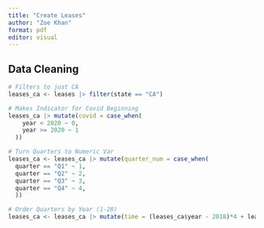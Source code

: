 ```yaml
---
title: "Create Leases"
author: "Zoe Khan"
format: pdf
editor: visual
---
```

## Data Cleaning

```r
# Filters to just CA
leases_ca <- leases |> filter(state == "CA")

# Makes Indicator for Covid Beginning 
leases_ca |> mutate(covid = case_when(
    year < 2020 ~ 0,
    year >= 2020 ~ 1
  ))

# Turn Quarters to Numeric Var
leases_ca <- leases_ca |> mutate(quarter_num = case_when(
  quarter == "Q1" ~ 1,
  quarter == "Q2" ~ 2,
  quarter == "Q3" ~ 3,
  quarter == "Q4" ~ 4,
  ))

# Order Quarters by Year (1-28)
leases_ca <- leases_ca |> mutate(time = (leases_ca$year - 2018)*4 + leases_ca$quarter_num)
```

